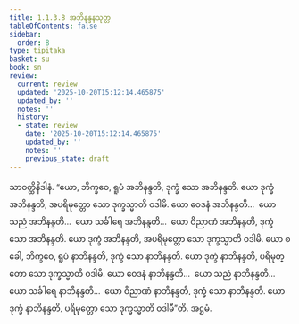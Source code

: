 ```yaml
---
title: 1.1.3.8 အဘိနန္ဒနသုတ္တ
tableOfContents: false
sidebar:
  order: 8
type: tipitaka
basket: su
book: sn
review:
  current: review
  updated: '2025-10-20T15:12:14.465875'
  updated_by: ''
  notes: ''
  history:
  - state: review
    date: '2025-10-20T15:12:14.465875'
    updated_by: ''
    notes: ''
    previous_state: draft
---
```



<DynamicBreadcrumb />


<ReviewStatus review={frontmatter.review} showDetails={true} />

<HypothesisAnnotation frontmatter={frontmatter} />

<Division number="29" book="sn" e="ch" v="18" p="283">

<Paragraph number="143" book="sn">
သာဝတ္ထိနိဒါနံ. “ယော, ဘိက္ခဝေ, ရူပံ အဘိနန္ဒတိ, ဒုက္ခံ သော အဘိနန္ဒတိ. ယော ဒုက္ခံ အဘိနန္ဒတိ, အပရိမုတ္တော သော ဒုက္ခသ္မာတိ ဝဒါမိ. ယော ဝေဒနံ အဘိနန္ဒတိ…  ယော သညံ အဘိနန္ဒတိ…  ယော သင်္ခါရေ အဘိနန္ဒတိ…  ယော ဝိညာဏံ အဘိနန္ဒတိ, ဒုက္ခံ သော အဘိနန္ဒတိ. ယော ဒုက္ခံ အဘိနန္ဒတိ, အပရိမုတ္တော သော ဒုက္ခသ္မာတိ ဝဒါမိ. ယော စ ခေါ, ဘိက္ခဝေ, ရူပံ နာဘိနန္ဒတိ, ဒုက္ခံ သော နာဘိနန္ဒတိ. ယော ဒုက္ခံ နာဘိနန္ဒတိ, ပရိမုတ္တော သော ဒုက္ခသ္မာတိ ဝဒါမိ. ယော ဝေဒနံ နာဘိနန္ဒတိ…  ယော သညံ နာဘိနန္ဒတိ…  ယော သင်္ခါရေ နာဘိနန္ဒတိ…  ယော ဝိညာဏံ နာဘိနန္ဒတိ, ဒုက္ခံ သော နာဘိနန္ဒတိ. ယော ဒုက္ခံ နာဘိနန္ဒတိ, ပရိမုတ္တော သော ဒုက္ခသ္မာတိ ဝဒါမီ”တိ.

</Paragraph>
</Division>

<Paragraph number="144" type="center" book="sn">
အဋ္ဌမံ.
</Paragraph>